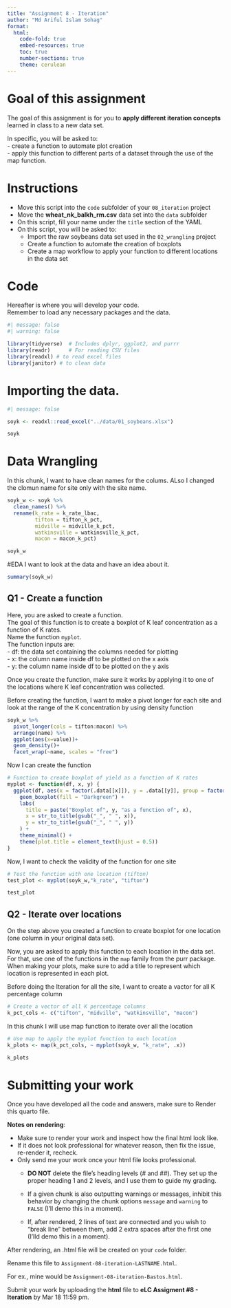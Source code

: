 ```yaml
---
title: "Assignment 8 - Iteration"
author: "Md Ariful Islam Sohag"  
format:
  html:
    code-fold: true 
    embed-resources: true
    toc: true
    number-sections: true
    theme: cerulean
---
```


# Goal of this assignment  
The goal of this assignment is for you to **apply different iteration concepts** learned in class to a new data set.  

In specific, you will be asked to:  
  - create a function to automate plot creation  
  - apply this function to different parts of a dataset through the use of the map function.  

# Instructions  
  - Move this script into the `code` subfolder of your `08_iteration` project  
  - Move the **wheat_nk_balkh_rm.csv** data set into the `data` subfolder  
  - On this script, fill your name under the `title` section of the YAML  
  - On this script, you will be asked to:  
    - Import the raw soybeans data set used in the `02_wrangling` project  
    - Create a function to automate the creation of boxplots  
    - Create a map workflow to apply your function to different locations in the data set  
    
# Code  
Hereafter is where you will develop your code.  
Remember to load any necessary packages and the data.    

```r
#| message: false
#| warning: false

library(tidyverse)  # Includes dplyr, ggplot2, and purrr
library(readr)      # For reading CSV files
library(readxl) # to read excel files
library(janitor) # to clean data

```

# Importing the data.  
```r
#| message: false

soyk <- readxl::read_excel("../data/01_soybeans.xlsx")

soyk
```
# Data Wrangling

In this chunk, I want to have clean names for the colums. ALso I changed the clomun name for site only with the site name.
```r
soyk_w <- soyk %>% 
  clean_names() %>%
  rename(k_rate = k_rate_lbac,
         tifton = tifton_k_pct,
         midville = midville_k_pct,
         watkinsville = watkinsville_k_pct,
         macon = macon_k_pct)

soyk_w
```

#EDA
I want to look at the data and have an idea about it.
```r
summary(soyk_w)
```



## Q1 - Create a function  
Here, you are asked to create a function.  
The goal of this function is to create a boxplot of K leaf concentration as a function of K rates.    
Name the function `myplot`.  
The function inputs are:  
  - df: the data set containing the columns needed for plotting  
  - x: the column name inside df to be plotted on the x axis  
  - y: the column name inside df to be plotted on the y axis  

Once you create the function, make sure it works by applying it to one of the locations where K leaf concentration was collected.  


Before creating the function, I want to make a pivot longer for each site and look at the range of the K concentration by using density function
```r
soyk_w %>%
  pivot_longer(cols = tifton:macon) %>%
  arrange(name) %>%
  ggplot(aes(x=value))+
  geom_density()+
  facet_wrap(~name, scales = "free")
```


Now I can create the function
```r
# Function to create boxplot of yield as a function of K rates
myplot <- function(df, x, y) {
  ggplot(df, aes(x = factor(.data[[x]]), y = .data[[y]], group = factor(.data[[x]]))) +
    geom_boxplot(fill = "Darkgreen") +
    labs(
      title = paste("Boxplot of", y, "as a function of", x),
      x = str_to_title(gsub("_", " ", x)),
      y = str_to_title(gsub("_", " ", y))
    ) +
    theme_minimal() +
    theme(plot.title = element_text(hjust = 0.5))
}
```

Now, I want to check the validity of the function for one site
```r
# Test the function with one location (tifton)
test_plot <- myplot(soyk_w,"k_rate", "tifton")

test_plot
```

## Q2 - Iterate over locations  
On the step above you created a function to create boxplot for one location (one column in your original data set).  

Now, you are asked to apply this function to each location in the data set.  
For that, use one of the functions in the `map` family from the purr package.  
When making your plots, make sure to add a title to represent which location is represented in each plot.  

Before doing the Iteration for all the site, I want to create a vactor for all K percentage column
```r
# Create a vector of all K percentage columns
k_pct_cols <- c("tifton", "midville", "watkinsville", "macon")
```

In this chunk I will use map function to iterate over all the location
```r
# Use map to apply the myplot function to each location
k_plots <- map(k_pct_cols, ~ myplot(soyk_w, "k_rate", .x)) 

k_plots
```

# Submitting your work  
Once you have developed all the code and answers, make sure to Render this quarto file.  

**Notes on rendering**:  

- Make sure to render your work and inspect how the final html look like.  
- If it does not look professional for whatever reason, then fix the issue, re-render it, recheck.  
- Only send me your work once your html file looks professional.  
  - **DO NOT** delete the file's heading levels (# and ##). They set up the proper heading 1 and 2 levels, and I use them to guide my grading.  
  - If a given chunk is also outputting warnings or messages, inhibit this behavior by changing the chunk options `message` and `warning` to `FALSE` (I'll demo this in a moment).  
  
  - If, after rendered, 2 lines of text are connected and you wish to "break line" between them, add 2 extra spaces after the first one (I'lld demo this in a moment).  

After rendering, an .html file will be created on your `code` folder.  

Rename this file to `Assignment-08-iteration-LASTNAME.html`.    

For ex., mine would be `Assignment-08-iteration-Bastos.html`.

Submit your work by uploading the **html** file to **eLC Assigment #8 - Iteration** by Mar 18 11:59 pm.  
  





